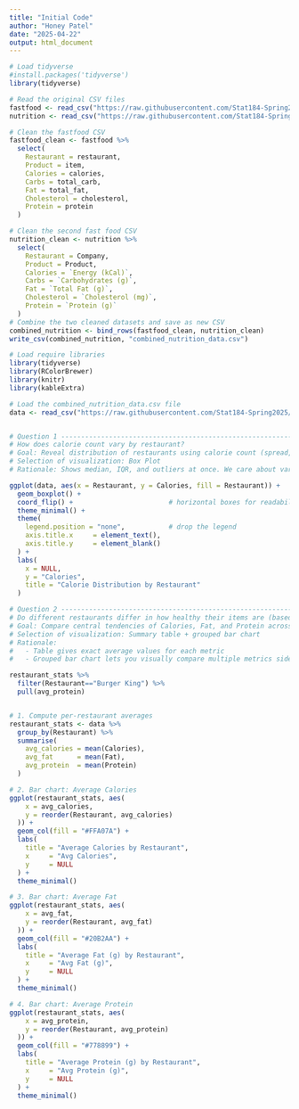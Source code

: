 ```yaml
---
title: "Initial Code"
author: "Honey Patel"
date: "2025-04-22"
output: html_document
---
```


```r
# Load tidyverse
#install.packages('tidyverse')
library(tidyverse)

# Read the original CSV files
fastfood <- read_csv("https://raw.githubusercontent.com/Stat184-Spring2025/Stat184-Spring2025-Sec3_FP_ShaileePatel_HoneyPatel/refs/heads/main/fastfood.csv?token=GHSAT0AAAAAADCD5WI4RI6P2LKYIIPMFQ3Q2AH4PEA",show_col_types = FALSE)
nutrition <- read_csv("https://raw.githubusercontent.com/Stat184-Spring2025/Stat184-Spring2025-Sec3_FP_ShaileePatel_HoneyPatel/refs/heads/main/Nutrition_Value_Dataset.csv?token=GHSAT0AAAAAADCD5WI56JGIP5BJTHPHDD5K2AH4P2Q",show_col_types = FALSE)

# Clean the fastfood CSV
fastfood_clean <- fastfood %>%
  select(
    Restaurant = restaurant,
    Product = item,
    Calories = calories,
    Carbs = total_carb,
    Fat = total_fat,
    Cholesterol = cholesterol,
    Protein = protein
  )

# Clean the second fast food CSV
nutrition_clean <- nutrition %>%
  select(
    Restaurant = Company,
    Product = Product,
    Calories = `Energy (kCal)`,
    Carbs = `Carbohydrates (g)`,
    Fat = `Total Fat (g)`,
    Cholesterol = `Cholesterol (mg)`,
    Protein = `Protein (g)`
  )
# Combine the two cleaned datasets and save as new CSV
combined_nutrition <- bind_rows(fastfood_clean, nutrition_clean)
write_csv(combined_nutrition, "combined_nutrition_data.csv")
```

```r
# Load require libraries
library(tidyverse)
library(RColorBrewer)
library(knitr)
library(kableExtra)

# Load the combined_nutrition_data.csv file 
data <- read_csv("https://raw.githubusercontent.com/Stat184-Spring2025/Stat184-Spring2025-Sec3_FP_ShaileePatel_HoneyPatel/refs/heads/dev/combined_nutrition_data.csv?token=GHSAT0AAAAAADCD5WI5MRS24HEBWTAYNIXA2AJPAZA")


# Question 1 -----------------------------------------------------------
# How does calorie count vary by restaurant?
# Goal: Reveal distribution of restaurants using calorie count (spread, outliers)
# Selection of visualization: Box Plot
# Rationale: Shows median, IQR, and outliers at once. We care about variation in data, e.g., whether Restaurant A has a few extremely high-calorie outliers vs. Restaurant B’s consistently mid-range menu—a box plot (or violin plot) is by far the more informative choice.

ggplot(data, aes(x = Restaurant, y = Calories, fill = Restaurant)) +
  geom_boxplot() +
  coord_flip() +                        # horizontal boxes for readability
  theme_minimal() +
  theme(
    legend.position = "none",           # drop the legend
    axis.title.x     = element_text(), 
    axis.title.y     = element_blank()
  ) +
  labs(
    x = NULL,
    y = "Calories",
    title = "Calorie Distribution by Restaurant"
  )

# Question 2 -----------------------------------------------------------
# Do different restaurants differ in how healthy their items are (based on calories, fat, and protein)?
# Goal: Compare central tendencies of Calories, Fat, and Protein across restaurants to assess relative “healthiness.”
# Selection of visualization: Summary table + grouped bar chart
# Rationale: 
#   - Table gives exact average values for each metric  
#   - Grouped bar chart lets you visually compare multiple metrics side-by-side

restaurant_stats %>%
  filter(Restaurant=="Burger King") %>%
  pull(avg_protein)


# 1. Compute per-restaurant averages
restaurant_stats <- data %>%
  group_by(Restaurant) %>%
  summarise(
    avg_calories = mean(Calories),
    avg_fat      = mean(Fat),
    avg_protein  = mean(Protein)
  )

# 2. Bar chart: Average Calories
ggplot(restaurant_stats, aes(
    x = avg_calories,
    y = reorder(Restaurant, avg_calories)
  )) +
  geom_col(fill = "#FFA07A") +
  labs(
    title = "Average Calories by Restaurant",
    x     = "Avg Calories",
    y     = NULL
  ) +
  theme_minimal()

# 3. Bar chart: Average Fat
ggplot(restaurant_stats, aes(
    x = avg_fat,
    y = reorder(Restaurant, avg_fat)
  )) +
  geom_col(fill = "#20B2AA") +
  labs(
    title = "Average Fat (g) by Restaurant",
    x     = "Avg Fat (g)",
    y     = NULL
  ) +
  theme_minimal()

# 4. Bar chart: Average Protein
ggplot(restaurant_stats, aes(
    x = avg_protein,
    y = reorder(Restaurant, avg_protein)
  )) +
  geom_col(fill = "#778899") +
  labs(
    title = "Average Protein (g) by Restaurant",
    x     = "Avg Protein (g)",
    y     = NULL
  ) +
  theme_minimal()
```

